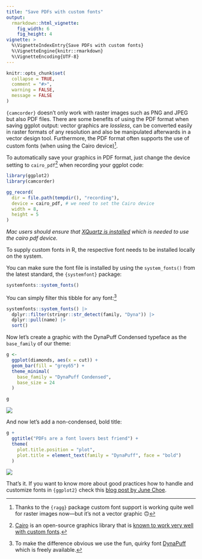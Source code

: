```yaml
---
title: "Save PDFs with custom fonts"
output: 
  rmarkdown::html_vignette:
    fig_width: 6
    fig_height: 4
vignette: >
  %\VignetteIndexEntry{Save PDFs with custom fonts}
  %\VignetteEngine{knitr::rmarkdown}
  %\VignetteEncoding{UTF-8}
---
```


```r
knitr::opts_chunk$set(
  collapse = TRUE,
  comment = "#>",
  warning = FALSE,
  message = FALSE
)
```

`{camcorder}` doesn't only work with raster images such as PNG and JPEG but also PDF files. There are some benefits of using the PDF format when saving ggplot output: vector graphics are *lossless*, can be converted easily in raster formats of any resolution and also be manipulated afterwards in a vector design tool. Furthermore, the PDF format often supports the use of custom fonts (when using the Cairo device)[^f1].

[^f1]: Thanks to the `{ragg}` package custom font support is working quite well for raster images now—but it's not a vector graphic 🙃

To automatically save your graphics in PDF format, just change the device setting to `cairo_pdf`[^f2] when recording your ggplot code:

[^f2]: [Cairo](https://en.wikipedia.org/wiki/Cairo_(graphics)) is an open-source graphics library that is [known to work very well with custom fonts](https://www.andrewheiss.com/blog/2017/09/27/working-with-r-cairo-graphics-custom-fonts-and-ggplot/).

```r
library(ggplot2)
library(camcorder)

gg_record(
  dir = file.path(tempdir(), "recording"), 
  device = cairo_pdf, # we need to set the Cairo device
  width = 8,
  height = 5
)
```

*Mac users should ensure that [XQuartz is installed](https://www.xquartz.org/) which is needed to use the cairo pdf device.*

To supply custom fonts in R, the respective font needs to be installed locally on the system. 

You can make sure the font file is installed by using the `system_fonts()` from the latest standard, the `{systemfont}` package:

```r
systemfonts::system_fonts()
```

You can simply filter this tibble for any font:[^f3]

[^f3]: To make the difference obvious we use the fun, quirky font [DynaPuff](https://github.com/googlefonts/dynapuff) which is freely available.

```r
systemfonts::system_fonts() |> 
  dplyr::filter(stringr::str_detect(family, "Dyna")) |>
  dplyr::pull(name) |> 
  sort()
```

Now let's create a graphic with the DynaPuff Condensed typeface as the `base_family` of our theme:

```r
g <- 
  ggplot(diamonds, aes(x = cut)) + 
  geom_bar(fill = "grey65") +
  theme_minimal(
    base_family = "DynaPuff Condensed",
    base_size = 24
  )

g
```

![](custom_font.png)

And now let's add a non-condensed, bold title:

```r
g +
  ggtitle("PDFs are a font lovers best friend") +
  theme(
    plot.title.position = "plot",
    plot.title = element_text(family = "DynaPuff", face = "bold")
  )
```

![](custom_font_title.png)

That's it. If you want to know more about good practices how to handle and customize fonts in `{ggplot2}` check this [blog post by June Choe](https://yjunechoe.github.io/posts/2021-06-24-setting-up-and-debugging-custom-fonts/).


